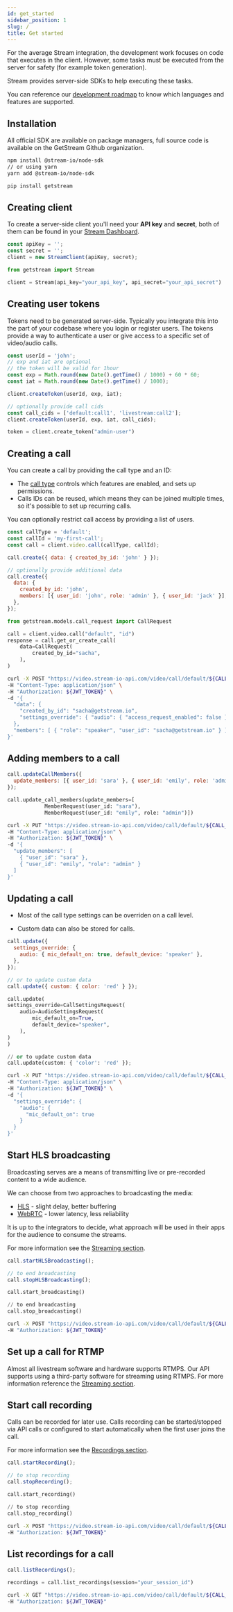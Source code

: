 ```yaml
---
id: get_started
sidebar_position: 1
slug: /
title: Get started
---
```



For the average Stream integration, the development work focuses on code that executes in the client. However, some tasks must be executed from the server for safety (for example token generation).

Stream provides server-side SDKs to help executing these tasks.

You can reference our [development roadmap](https://github.com/GetStream/protocol/discussions/177) to know which languages and features are supported.

## Installation

All official SDK are available on package managers, full source code is available on the GetStream Github organization.

<Tabs groupId="examples">
<TabItem value="js" label="JavaScript">

```bash
npm install @stream-io/node-sdk
// or using yarn
yarn add @stream-io/node-sdk
```

</TabItem>
<TabItem value="py" label="Python">

```bash
pip install getstream
```

</TabItem>
</Tabs>

## Creating client

To create a server-side client you'll need your **API key** and **secret**, both of them can be found in your [Stream Dashboard](https://dashboard.getstream.io/).

<Tabs groupId="examples">
<TabItem value="js" label="JavaScript">

```js
const apiKey = '';
const secret = '';
client = new StreamClient(apiKey, secret);
```

</TabItem>
<TabItem value="py" label="Python">

```py
from getstream import Stream

client = Stream(api_key="your_api_key", api_secret="your_api_secret")
```

</TabItem>
</Tabs>

## Creating user tokens

Tokens need to be generated server-side. Typically you integrate this into the part of your codebase where you login or register users. The tokens provide a way to authenticate a user or give access to a specific set of video/audio calls.

<Tabs groupId="examples">
<TabItem value="js" label="JavaScript">

```js
const userId = 'john';
// exp and iat are optional
// the token will be valid for 1hour
const exp = Math.round(new Date().getTime() / 1000) + 60 * 60;
const iat = Math.round(new Date().getTime() / 1000);

client.createToken(userId, exp, iat);

// optionally provide call cids
const call_cids = ['default:call1', 'livestream:call2'];
client.createToken(userId, exp, iat, call_cids);
```

</TabItem>
<TabItem value="py" label="Python">

```py
token = client.create_token("admin-user")
```

</TabItem>
</Tabs>

## Creating a call

You can create a call by providing the call type and an ID:

- The [call type](call_types/builtin) controls which features are enabled, and sets up permissions.
- Calls IDs can be reused, which means they can be joined multiple times, so it's possible to set up recurring calls.

You can optionally restrict call access by providing a list of users.

<Tabs groupId="examples">
<TabItem value="js" label="JavaScript">

```js
const callType = 'default';
const callId = 'my-first-call';
const call = client.video.call(callType, callId);

call.create({ data: { created_by_id: 'john' } });

// optionally provide additional data
call.create({
  data: {
    created_by_id: 'john',
    members: [{ user_id: 'john', role: 'admin' }, { user_id: 'jack' }],
  },
});
```

</TabItem>
<TabItem value="py" label="Python">

```py
from getstream.models.call_request import CallRequest

call = client.video.call("default", "id")
response = call.get_or_create_call(
    data=CallRequest(
        created_by_id="sacha",
    ),
)
```

</TabItem>

<TabItem value="curl" label="cURL">

```bash
curl -X POST "https://video.stream-io-api.com/video/call/default/${CALL_ID}?api_key=${API_KEY}" \
-H "Content-Type: application/json" \
-H "Authorization: ${JWT_TOKEN}" \
-d '{
  "data": {
    "created_by_id": "sacha@getstream.io",
    "settings_override": { "audio": { "access_request_enabled": false } }
  },
  "members": [ { "role": "speaker", "user_id": "sacha@getstream.io" } ]
}'
```

</TabItem>
</Tabs>

## Adding members to a call

<Tabs groupId="examples">
<TabItem value="js" label="JavaScript">

```js
call.updateCallMembers({
  update_members: [{ user_id: 'sara' }, { user_id: 'emily', role: 'admin' }],
});
```

</TabItem>
<TabItem value="py" label="Python">

```py
call.update_call_members(update_members=[
            MemberRequest(user_id: "sara"),
            MemberRequest(user_id: "emily", role: "admin")])
```

</TabItem>
<TabItem value="curl" label="cURL">

```bash
curl -X PUT "https://video.stream-io-api.com/video/call/default/${CALL_ID}/members?api_key=${API_KEY}" \
-H "Content-Type: application/json" \
-H "Authorization: ${JWT_TOKEN}" \
-d '{
  "update_members": [
    { "user_id": "sara" },
    { "user_id": "emily", "role": "admin" }
  ]
}'
```

</TabItem>
</Tabs>

## Updating a call

- Most of the call type settings can be overriden on a call level.

- Custom data can also be stored for calls.

<Tabs groupId="examples">
<TabItem value="js" label="JavaScript">

```js
call.update({
  settings_override: {
    audio: { mic_default_on: true, default_device: 'speaker' },
  },
});

// or to update custom data
call.update({ custom: { color: 'red' } });
```

</TabItem>
<TabItem value="py" label="Python">

```py
call.update(
settings_override=CallSettingsRequest(
    audio=AudioSettingsRequest(
        mic_default_on=True,
        default_device="speaker",
    ),
)
)

// or to update custom data
call.update(custom: { 'color': 'red' });
```

</TabItem>
<TabItem value="curl" label="cURL">

```bash
curl -X PUT "https://video.stream-io-api.com/video/call/default/${CALL_ID}?api_key=${API_KEY}" \
-H "Content-Type: application/json" \
-H "Authorization: ${JWT_TOKEN}" \
-d '{
  "settings_override": {
    "audio": {
      "mic_default_on": true
    }
  }
}'

```

</TabItem>
</Tabs>

## Start HLS broadcasting

Broadcasting serves are a means of transmitting live or pre-recorded content to a wide audience.

We can choose from two approaches to broadcasting the media:

- [HLS](https://en.wikipedia.org/wiki/HTTP_Live_Streaming) - slight delay, better buffering
- [WebRTC](https://webrtc.org/) - lower latency, less reliability

It is up to the integrators to decide, what approach will be used in their apps for the audience to consume the streams.

For more information see the [Streaming section](streaming/overview/).

<Tabs groupId="examples">
<TabItem value="js" label="JavaScript">

```js
call.startHLSBroadcasting();

// to end broadcasting
call.stopHLSBroadcasting();
```

</TabItem>
<TabItem value="py" label="Python">

```py
call.start_broadcasting()

// to end broadcasting
call.stop_broadcasting()
```

</TabItem>
<TabItem value="curl" label="cURL">

```bash
curl -X POST "https://video.stream-io-api.com/video/call/default/${CALL_ID}/start_broadcasting?api_key=${API_KEY}" \
-H "Authorization: ${JWT_TOKEN}"
```

</TabItem>
</Tabs>

## Set up a call for RTMP

Almost all livestream software and hardware supports RTMPS. Our API supports using a third-party software for streaming using RTMPS. For more information reference the [Streaming section](streaming/overview/).

<RTMP />

## Start call recording

Calls can be recorded for later use. Calls recording can be started/stopped via API calls or configured to start automatically when the first user joins the call.

For more information see the [Recordings section](recording/calls/).

<Tabs groupId="examples">
<TabItem value="js" label="JavaScript">

```js
call.startRecording();

// to stop recording
call.stopRecording();
```

</TabItem>
<TabItem value="py" label="Python">

```py
call.start_recording()

// to stop recording
call.stop_recording()
```

</TabItem>
<TabItem value="curl" label="cURL">

```bash
curl -X POST "https://video.stream-io-api.com/video/call/default/${CALL_ID}/start_recording?api_key=${API_KEY}" \
-H "Authorization: ${JWT_TOKEN}"
```

</TabItem>
</Tabs>

## List recordings for a call

<Tabs groupId="examples">
<TabItem value="js" label="JavaScript">

```js
call.listRecordings();
```

</TabItem>
<TabItem value="py" label="Python">

```py
recordings = call.list_recordings(session="your_session_id")
```

</TabItem>
<TabItem value="curl" label="cURL">

```bash
curl -X GET "https://video.stream-io-api.com/video/call/default/${CALL_ID}/${SESSION_ID}/recordings?api_key=${API_KEY}" \
-H "Authorization: ${JWT_TOKEN}"
```

</TabItem>
</Tabs>
